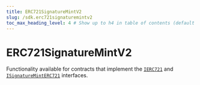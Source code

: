 ---
title: ERC721SignatureMintV2
slug: /sdk.erc721signaturemintv2
toc_max_heading_level: 4 # Show up to h4 in table of contents (default is up to h3)
---

# ERC721SignatureMintV2

Functionality available for contracts that implement the
[`IERC721`](/contracts/IERC721) and
[`ISignatureMintERC721`](/contracts/ISignatureMintERC721) interfaces.
